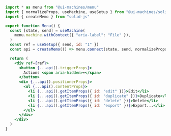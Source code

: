 ```jsx
import * as menu from "@ui-machines/menu"
import { normalizeProps, useMachine, useSetup } from "@ui-machines/solid"
import { createMemo } from "solid-js"

export function Menu() {
  const [state, send] = useMachine(
    menu.machine.withContext({ "aria-label": "File" }),
  )
  const ref = useSetup({ send, id: "1" })
  const api = createMemo(() => menu.connect(state, send, normalizeProps))

  return (
    <div ref={ref}>
      <button {...api().triggerProps}>
        Actions <span aria-hidden>▾</span>
      </button>
      <div {...api().positionerProps}>
        <ul {...api().contentProps}>
          <li {...api().getItemProps({ id: "edit" })}>Edit</li>
          <li {...api().getItemProps({ id: "duplicate" })}>Duplicate</li>
          <li {...api().getItemProps({ id: "delete" })}>Delete</li>
          <li {...api().getItemProps({ id: "export" })}>Export...</li>
        </ul>
      </div>
    </div>
  )
}
```
